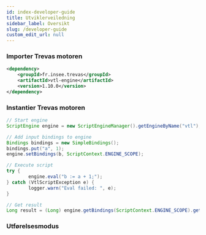 ```yaml
---
id: index-developer-guide
title: Utviklerveiledning
sidebar_label: Oversikt
slug: /developer-guide
custom_edit_url: null
---
```



### Importer Trevas motoren

```xml
<dependency>
    <groupId>fr.insee.trevas</groupId>
    <artifactId>vtl-engine</artifactId>
    <version>1.10.0</version>
</dependency>
```

### Instantier Trevas motoren

```java
// Start engine
ScriptEngine engine = new ScriptEngineManager().getEngineByName("vtl");

// Add input bindings to engine
Bindings bindings = new SimpleBindings();
bindings.put("a", 1);
engine.setBindings(b, ScriptContext.ENGINE_SCOPE);

// Execute script
try {
        engine.eval("b := a + 1;");
} catch (VtlScriptException e) {
		logger.warn("Eval failed: ", e);
}

// Get result
Long result = (Long) engine.getBindings(ScriptContext.ENGINE_SCOPE).get("b");
```

### Utførelsesmodus

<div className="row">
	<div className="col">
		<Card
			title="Grunnleggende mote"
			page={useBaseUrl('/developer-guide/basic-mode')}
		/>
	</div>
	<div className="col">
		<Card
			title="Spark modus"
			page={useBaseUrl('/developer-guide/spark-mode')}
		/>
	</div>
</div>
